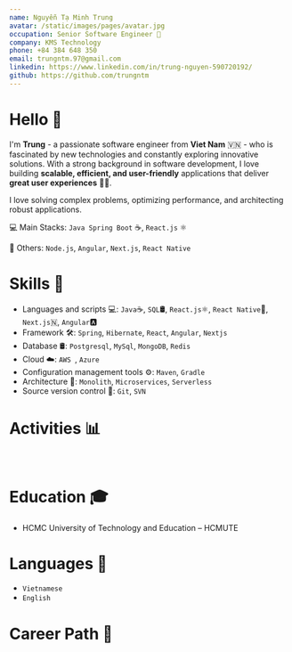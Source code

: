 ```yaml
---
name: Nguyễn Tạ Minh Trung
avatar: /static/images/pages/avatar.jpg
occupation: Senior Software Engineer 🚀
company: KMS Technology
phone: +84 384 648 350
email: trungntm.97@gmail.com
linkedin: https://www.linkedin.com/in/trung-nguyen-590720192/
github: https://github.com/trungntm
---
```


# Hello 👋

I'm **Trung** - a passionate software engineer from <Highlighter action="underline" color="#87CEFA">**Viet Nam** 🇻🇳</Highlighter> - who is fascinated by new technologies and constantly exploring innovative solutions. With a strong background in software development, I love building **scalable, efficient, and user-friendly** applications that deliver **great user experiences** 🧑‍💻.

I love solving complex problems, optimizing performance, and architecting robust applications.

💻 Main Stacks: <Highlighter action="underline" color="#87CEFA">`Java Spring Boot`</Highlighter> ☕, <Highlighter action="underline" color="#87CEFA">`React.js`</Highlighter> ⚛️

🚀 Others: `Node.js`, `Angular`, `Next.js`, `React Native`

# Skills 💪

- Languages and scripts 💻: `Java`☕, `SQL`🛢️, `React.js`⚛️, `React Native`📱, `Next.js`🇳, `Angular`🅰️
- Framework 🛠️: `Spring`, `Hibernate`, `React`, `Angular`, `Nextjs`
- Database 🛢: `Postgresql`, `MySql`, `MongoDB`, `Redis`
- Cloud ☁️: `AWS `, `Azure`
- Configuration management tools ⚙️: `Maven`, `Gradle`
- Architecture 📐: `Monolith`, `Microservices`, `Serverless`
- Source version control 🔸: `Git`, `SVN`

# Activities 📊

<GitHubContribWrapper />
<br />

# Education 🎓

- HCMC University of Technology and Education – HCMUTE

# Languages 💬

- `Vietnamese`
- `English`

# Career Path 🚀

<Timeline />
